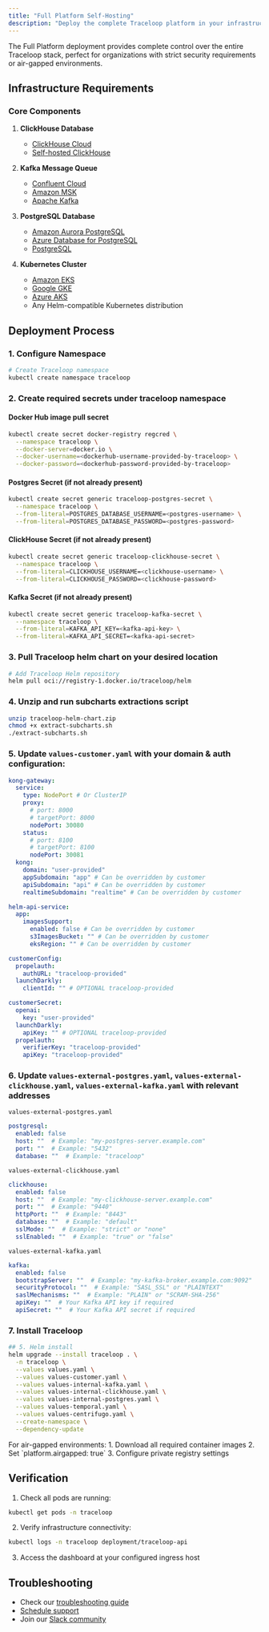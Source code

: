 ```yaml
---
title: "Full Platform Self-Hosting"
description: "Deploy the complete Traceloop platform in your infrastructure"
---
```


The Full Platform deployment provides complete control over the entire Traceloop stack, perfect for organizations with strict security requirements or air-gapped environments.

## Infrastructure Requirements

### Core Components

1. **ClickHouse Database**

   - [ClickHouse Cloud](https://clickhouse.cloud)
   - [Self-hosted ClickHouse](https://clickhouse.com/docs/en/install)

2. **Kafka Message Queue**

   - [Confluent Cloud](https://confluent.cloud)
   - [Amazon MSK](https://aws.amazon.com/msk/)
   - [Apache Kafka](https://kafka.apache.org/quickstart)

3. **PostgreSQL Database**

   - [Amazon Aurora PostgreSQL](https://aws.amazon.com/rds/aurora/postgresql-features/)
   - [Azure Database for PostgreSQL](https://azure.microsoft.com/en-us/products/postgresql/)
   - [PostgreSQL](https://www.postgresql.org/download/)

4. **Kubernetes Cluster**
   - [Amazon EKS](https://aws.amazon.com/eks/)
   - [Google GKE](https://cloud.google.com/kubernetes-engine)
   - [Azure AKS](https://azure.microsoft.com/en-us/products/kubernetes-service)
   - Any Helm-compatible Kubernetes distribution

## Deployment Process


### 1. Configure Namespace

```bash
# Create Traceloop namespace
kubectl create namespace traceloop
```

### 2. Create required secrets under traceloop namespace

#### Docker Hub image pull secret
```bash
kubectl create secret docker-registry regcred \
  --namespace traceloop \
  --docker-server=docker.io \
  --docker-username=<dockerhub-username-provided-by-traceloop> \
  --docker-password=<dockerhub-password-provided-by-traceloop>
```
#### Postgres Secret (if not already present)
```bash
kubectl create secret generic traceloop-postgres-secret \
  --namespace traceloop \
  --from-literal=POSTGRES_DATABASE_USERNAME=<postgres-username> \
  --from-literal=POSTGRES_DATABASE_PASSWORD=<postgres-password>
```

#### ClickHouse Secret (if not already present)
```bash
kubectl create secret generic traceloop-clickhouse-secret \
  --namespace traceloop \
  --from-literal=CLICKHOUSE_USERNAME=<clickhouse-username> \
  --from-literal=CLICKHOUSE_PASSWORD=<clickhouse-password>
```

#### Kafka Secret (if not already present)
```bash
kubectl create secret generic traceloop-kafka-secret \
  --namespace traceloop \
  --from-literal=KAFKA_API_KEY=<kafka-api-key> \
  --from-literal=KAFKA_API_SECRET=<kafka-api-secret>
```
### 3. Pull Traceloop helm chart on your desired location

```bash
# Add Traceloop Helm repository
helm pull oci://registry-1.docker.io/traceloop/helm
```

### 4. Unzip and run subcharts extractions script

```bash
unzip traceloop-helm-chart.zip
chmod +x extract-subcharts.sh
./extract-subcharts.sh
```

### 5. Update `values-customer.yaml` with your domain & auth configuration:

```yaml
kong-gateway:
  service:
    type: NodePort # Or ClusterIP
    proxy:
      # port: 8000
      # targetPort: 8000
      nodePort: 30080
    status:
      # port: 8100
      # targetPort: 8100
      nodePort: 30081
  kong:
    domain: "user-provided"
    appSubdomain: "app" # Can be overridden by customer
    apiSubdomain: "api" # Can be overridden by customer
    realtimeSubdomain: "realtime" # Can be overridden by customer

helm-api-service:
  app:
    imagesSupport:
      enabled: false # Can be overridden by customer
      s3ImagesBucket: "" # Can be overridden by customer
      eksRegion: "" # Can be overridden by customer

customerConfig:
  propelauth:
    authURL: "traceloop-provided"
  launchDarkly:
    clientId: "" # OPTIONAL traceloop-provided

customerSecret:
  openai:
    key: "user-provided"
  launchDarkly:
    apiKey: "" # OPTIONAL traceloop-provided
  propelauth:
    verifierKey: "traceloop-provided"
    apiKey: "traceloop-provided"
```

### 6. Update `values-external-postgres.yaml`, `values-external-clickhouse.yaml`, `values-external-kafka.yaml` with relevant addresses
`values-external-postgres.yaml`
```yaml
postgresql:
  enabled: false
  host: ""  # Example: "my-postgres-server.example.com"
  port: ""  # Example: "5432"
  database: ""  # Example: "traceloop"
```

`values-external-clickhouse.yaml`
```yaml
clickhouse:
  enabled: false
  host: ""  # Example: "my-clickhouse-server.example.com"
  port: ""  # Example: "9440"
  httpPort: ""  # Example: "8443"
  database: ""  # Example: "default"
  sslMode: ""  # Example: "strict" or "none"
  sslEnabled: ""  # Example: "true" or "false"
```

`values-external-kafka.yaml`
```yaml
kafka:
  enabled: false
  bootstrapServer: ""  # Example: "my-kafka-broker.example.com:9092"
  securityProtocol: ""  # Example: "SASL_SSL" or "PLAINTEXT"
  saslMechanisms: ""  # Example: "PLAIN" or "SCRAM-SHA-256"
  apiKey: ""  # Your Kafka API key if required
  apiSecret: ""  # Your Kafka API secret if required
```

### 7. Install Traceloop
```bash
## 5. Helm install
helm upgrade --install traceloop . \
  -n traceloop \
  --values values.yaml \
  --values values-customer.yaml \
  --values values-internal-kafka.yaml \
  --values values-internal-clickhouse.yaml \
  --values values-internal-postgres.yaml \
  --values values-temporal.yaml \
  --values values-centrifugo.yaml \
  --create-namespace \
  --dependency-update
```

<Warning>
  For air-gapped environments: 1. Download all required container images 2. Set
  `platform.airgapped: true` 3. Configure private registry settings
</Warning>

## Verification

1. Check all pods are running:

```bash
kubectl get pods -n traceloop
```

2. Verify infrastructure connectivity:

```bash
kubectl logs -n traceloop deployment/traceloop-api
```

3. Access the dashboard at your configured ingress host

## Troubleshooting

- Check our [troubleshooting guide](/self-host/troubleshooting)
- [Schedule support](https://calendly.com/d/cq42-93s-kcx)
- Join our [Slack community](https://traceloop.com/slack)
